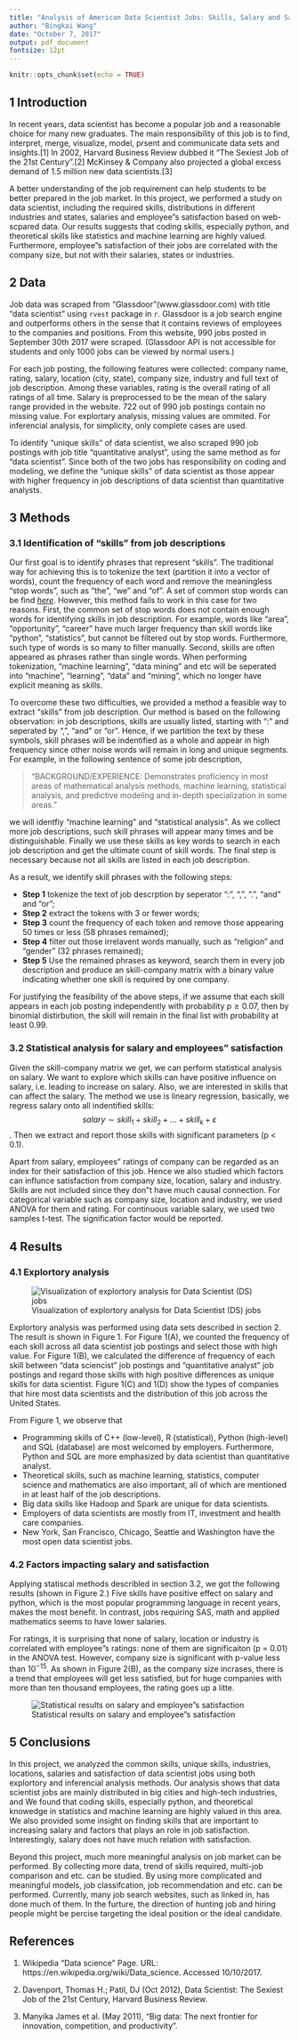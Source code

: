 ```yaml
---
title: "Analysis of American Data Scientist Jobs: Skills, Salary and Satisfaction"
author: "Bingkai Wang"
date: "October 7, 2017"
output: pdf_document
fontsize: 12pt
---
```


```r
knitr::opts_chunk$set(echo = TRUE)
```

## 1 Introduction

In recent years, data scientist has become a popular job and a reasonable choice for many new graduates. The main responsibility of this job is to find, interpret, merge, visualize, model, prsent and communicate data sets and insights.[1] In 2002, Harvard Business Review dubbed it "The Sexiest Job of the 21st Century".[2]  McKinsey & Company also projected a global excess demand of 1.5 million new data scientists.[3]  

A better understanding of the job requirement can help students to be better prepared in the job market. In this project, we performed a study on data scientist, including the required skills, distributions in different industries and states, salaries and employee"s satisfaction based on web-scpared data. Our results suggests that coding skills, especially python, and theoretical skills like statistics and machine learning are highly valued. Furthermore, employee"s satisfaction of their jobs are correlated with the company size, but not with their salaries, states or industries.

## 2 Data

Job data was scraped from "Glassdoor"(www.glassdoor.com) with title "data scientist" using `rvest` package in `r`. Glassdoor is a job search engine and outperforms others in the sense that it contains reviews of employees to the companies and positions. From this website, 990 jobs posted in September 30th 2017 were scraped. (Glassdoor API is not accessible for students and only 1000 jobs can be viewed by normal users.)

For each job posting, the following features were collected: company name, rating, salary, location (city, state), company size, industry and full text of job description. Among these variables, rating is the overall rating of all ratings of all time. Salary is preprocessed to be the mean of the salary range provided in the website. 722 out of 990 job postings contain no missing value. For explortary analysis, missing values are ommited. For inferencial analysis, for simplicity, only complete cases are used. 

To identify "unique skills" of data scientist, we also scraped 990 job postings with job title "quantitative analyst", using the same method as for "data scientist". Since both of the two jobs has responsibility on coding and modeling, we define the "unique skills" of data scientist as those appear with higher frequency in job descriptions of data scientist than quantitative analysts.

## 3 Methods

### 3.1 Identification of "skills" from job descriptions

Our first goal is to identify phrases that represent "skills". The traditional way for achieving this is to tokenize the text (partition it into a vector of words), count the frequency of each word and remove the meaningless "stop words", such as "the", "we" and "of". A set of common stop words can be find [_here_](http://xpo6.com/list-of-english-stop-words/). However, this method fails to work in this case for two reasons. First, the common set of stop words does not contain enough words for identifying skills in job description. For example, words like "area", "opportunity", "career" have much larger frequency than skill words like "python", "statistics", but cannot be filtered out by stop words. Furthermore, such type of words is so many to filter manually. Second, skills are often appeared as phrases rather than single words. When performing tokenization, "machine learning", "data mining" and etc will be seperated into "machine", "learning", "data" and "mining", which no longer have explicit meaning as skills.

To overcome these two difficulties, we provided a method a feasible way to extract "skills" from job description. Our method is based on the following observation: in job descriptions, skills are usually listed, starting with ":" and seperated by ",", "and" or "or". Hence, if we partition the text by these symbols, skill phrases will be indentified as a whole and appear in high frequency since other noise words will remain in long and unique segments. For example, in the following sentence of some job description, 

> "BACKGROUND/EXPERIENCE:
Demonstrates proficiency in most areas of mathematical analysis methods, machine learning, statistical analysis, and predictive modeling and in-depth specialization in some areas." 

we will identfiy "machine learning" and "statistical analysis". As we collect more job descriptions, such skill phrases will appear many times and be distinguishable. Finally we use these skills as key words to search in each job description and get the ultimate count of skill words. The final step is necessary because not all skills are listed in each job description.

As a result, we identify skill phrases with the following steps:

* __Step 1__  tokenize the text of job descrption by seperator ":", ",", ".", "and" and "or";
* __Step 2__  extract the tokens with 3 or fewer words;
* __Step 3__  count the frequency of each token and remove those appearing 50 times or less (58 phrases remained);
* __Step 4__  filter out those irrelavent words manually, such as "religion" and "gender" (32 phrases remained);
* __Step 5__  Use the remained phrases as keyword, search them in every job description and produce an skill-company matrix with a binary value indicating whether one skill is required by one company.

For justifying the feasibility of the above steps, if we assume that each skill appears in each job posting independently with probability $p \ge 0.07$, then by binomial distirbution, the skill will remain in the final list with probability at least $0.99$. 

### 3.2 Statistical analysis for salary and employees" satisfaction

Given the skill-company matrix we get, we can perform statistical analysis on salary. We want to explore which skills can have positive influence on salary, i.e. leading to increase on salary. Also, we are interested in skills that can affect the salary. The method we use is lineary regression, basically, we regress salary onto all indentified skills:
$$ salary \sim skill_1 + skill_2 + \dots + skill_k + \varepsilon$$.
Then we extract and report those skills with significant parameters (p < 0.1).

Apart from salary, employees" ratings of company can be regarded as an index for their satisfaction of this job. Hence we also studied which factors can influnce satisfaction from company size, location, salary and industry. Skills are not included since they don"t have much causal connection. For categorical variable such as company size, location and industry, we used ANOVA for them and rating. For continuous variable salary, we used two samples t-test. The signification factor would be reported.

## 4 Results

### 4.1 Explortory analysis

![Visualization of explortory analysis for Data Scientist (DS) jobs](explortory_plot.png)

Explortory analysis was performed using data sets described in section 2. The result is shown in Figure 1. For Figure 1(A), we counted the frequency of each skill across all data scientist job postings and select those with high value. For Figure 1(B), we calculated the difference of frequency of each skill between "data sciencist" job postings and "quantitative analyst" job postings and regard those skills with high positive differences as unique skills for data scientist.  Figure 1(C) and 1(D) show the types of companies that hire most data scientists and the distribution of this job across the United States.

From Figure 1, we observe that

* Programming skills of C++ (low-level), R (statistical), Python (high-level) and SQL (database) are most welcomed by employers. Furthermore, Python and SQL are more emphasized by data scientist than quantitative analyst.
* Theoretical skills, such as machine learning, statistics, computer science and mathematics are also important, all of which are mentioned in at least half of the job descriptions.
* Big data skills like Hadoop and Spark are unique for data scientists.
* Employers of data scientists are mostly from IT, investment and health care companies.
* New York, San Francisco, Chicago, Seattle and Washington have the most open data scientist jobs.


### 4.2 Factors impacting salary and satisfaction

Applying statiscal methods describled in section 3.2, we got the following results (shown in Figure 2.) Five skills have positive effect on salary and python, which is the most popular programming language in recent years, makes the most benefit. In contrast, jobs requiring SAS, math and applied mathematics seems to have lower salaries.

For ratings, it is surprising that none of salary, location or industry is correlated with employee"s ratings: none of them are significaiton (p = 0.01) in the ANOVA test. However, company size is significant with p-value less than $10^{-15}$. As shown in Figure 2(B), as the company size incrases, there is a trend that employees will get less satisfied, but for huge companies with more than ten thousand employees, the rating goes up a litte.

![Statistical results on salary and employee"s satisfaction](statistical_plot.png)

## 5 Conclusions

In this project, we analyzed the common skills, unique skills, industries, locations, salaries and satisfaction of data scientist jobs using both explortory and inferencial analysis methods. Our analysis shows that data scientist jobs are mainly distributed in big cities and high-tech industries, and We found that coding skills, especially python, and theoretical knowedge in statistics and machine learning are highly valued in this area. We also provided some insight on finding skills that are important to increasing salary and factors that plays an role in job satisfaction. Interestingly, salary does not have much relation with satisfaction.

Beyond this project, much more meaningful analysis on job market can be performed. By collecting more data, trend of skills required, multi-job comparison and etc. can be studied. By using more complicated and meaningful models, job classifcation, job recommendation and etc. can be performed. Currently, many job search websites, such as linked in, has done much of them. In the furture, the direction of hunting job and hiring people might be percise targeting the ideal position or the ideal candidate.

## References
1. Wikipedia “Data science” Page. URL: https://en.wikipedia.org/wiki/Data_science. Accessed
10/10/2017.

2. Davenport, Thomas H.; Patil, DJ (Oct 2012), Data Scientist: The Sexiest Job of the 21st Century, Harvard Business Review.

3. Manyika James et al. (May 2011), "Big data: The next frontier for innovation, competition, and productivity". 